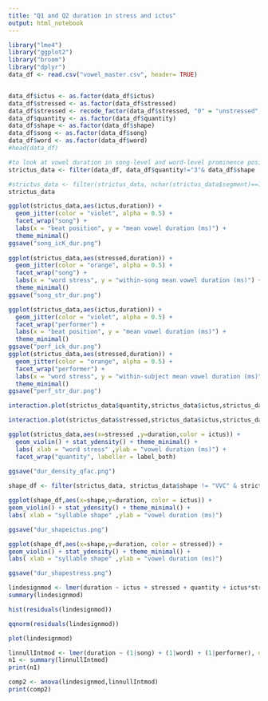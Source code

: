 ```yaml
---
title: "Q1 and Q2 duration in stress and ictus"
output: html_notebook
---
```


```r
library("lme4")
library("ggplot2")
library("broom")
library("dplyr")
data_df <- read.csv("vowel_master.csv", header= TRUE)


data_df$ictus <- as.factor(data_df$ictus)
data_df$stressed <- as.factor(data_df$stressed)
data_df$stressed <- recode_factor(data_df$stressed, "0" = "unstressed","1" = "stressed")
data_df$quantity <- as.factor(data_df$quantity)
data_df$shape <- as.factor(data_df$shape)
data_df$song <- as.factor(data_df$song)
data_df$word <- as.factor(data_df$word)
#head(data_df)

#to look at vowel duration in song-level and word-level prominence positions, I filter out only syllables of Q1 and Q2, and only those shapes which surface in both stressed and unstressed positions 
strictus_data <- filter(data_df, data_df$quantity!="3"& data_df$shape != "C")

#strictus_data <- filter(strictus_data, nchar(strictus_data$segment)==1)
strictus_data


```

```r
ggplot(strictus_data,aes(ictus,duration)) + 
  geom_jitter(color = "violet", alpha = 0.5) +
  facet_wrap("song") +
  labs(x = "beat position", y = "mean vowel duration (ms)") + 
  theme_minimal()
ggsave("song_icK_dur.png")
  
ggplot(strictus_data,aes(stressed,duration)) + 
  geom_jitter(color = "orange", alpha = 0.5) +
  facet_wrap("song") + 
  labs(x = "word stress", y = "within-song mean vowel duration (ms)") + 
  theme_minimal()
ggsave("song_str_dur.png")

ggplot(strictus_data,aes(ictus,duration)) + 
  geom_jitter(color = "violet", alpha = 0.5) +
  facet_wrap("performer") + 
  labs(x = "beat position", y = "mean vowel duration (ms)") + 
  theme_minimal()
ggsave("perf_ick_dur.png")
ggplot(strictus_data,aes(stressed,duration)) + 
  geom_jitter(color = "orange", alpha = 0.5) +
  facet_wrap("performer") + 
  labs(x = "word stress", y = "within-subject mean vowel duration (ms)") + 
  theme_minimal()
ggsave("perf_str_dur.png")
```

```r
interaction.plot(strictus_data$quantity,strictus_data$ictus,strictus_data$duration,xlab="quantity",ylab="mean vowel duration(ms)",trace.label = "beat")
```

```r
interaction.plot(strictus_data$stressed,strictus_data$ictus,strictus_data$duration,xlab="stressed",ylab="mean vowel duration(ms)",trace.label = "beat")
```

```r
ggplot(strictus_data,aes(x=stressed ,y=duration,color = ictus)) + 
  geom_violin() + stat_ydensity() + theme_minimal() +
  labs( xlab = "word stress" ,ylab = "vowel duration (ms)") + 
  facet_wrap("quantity", labeller = label_both)
  
ggsave("dur_density_qfac.png")


```

```r

shape_df <- filter(strictus_data, strictus_data$shape != "VVC" & strictus_data$shape != "VVCC" & strictus_data$shape != "VV" & strictus_data$shape != "V")

ggplot(shape_df,aes(x=shape,y=duration, color = ictus)) +
geom_violin() + stat_ydensity() + theme_minimal() +
labs( xlab = "syllable shape" ,ylab = "vowel duration (ms)") 

ggsave("dur_shapeictus.png")
```

```r
ggplot(shape_df,aes(x=shape,y=duration, color = stressed)) +
geom_violin() + stat_ydensity() + theme_minimal() +
labs( xlab = "syllable shape" ,ylab = "vowel duration (ms)") 

ggsave("dur_shapestress.png")
```

```r
lindesignmod <- lmer(duration ~ ictus + stressed + quantity + ictus*stressed + quantity*ictus + (1|word) + (1|song) + (1|performer), data = strictus_data, REML = FALSE)
summary(lindesignmod)
```

```r
hist(residuals(lindesignmod))
```

```r
qqnorm(residuals(lindesignmod))
```

```r
plot(lindesignmod)
```

```r
linnullIntmod <- lmer(duration ~ (1|song) + (1|word) + (1|performer), data = strictus_data, REML = FALSE)
n1 <- summary(linnullIntmod)
print(n1)
```

```r
comp2 <- anova(lindesignmod,linnullIntmod)
print(comp2)
```
